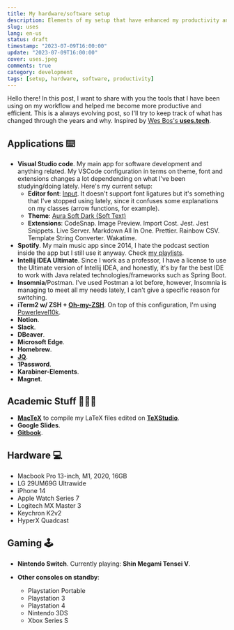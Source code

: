 ```yaml
---
title: My hardware/software setup
description: Elements of my setup that have enhanced my productivity and efficiency, from hardware to software.
slug: uses
lang: en-us
status: draft
timestamp: "2023-07-09T16:00:00"
update: "2023-07-09T16:00:00"
cover: uses.jpeg
comments: true
category: development
tags: [setup, hardware, software, productivity]
---
```



Hello there! In this post, I want to share with you the tools that I have been using on my workflow and helped me become more productive and efficient. This is a always evolving post, so I'll try to keep track of what has changed through the years and why. Inspired by [Wes Bos's **uses.tech**](https://uses.tech/).

## Applications ⌨️

- **Visual Studio code**. My main app for software development and anything related. My VSCode configuration in terms on theme, font and extensions changes a lot dependending on what I've been studying/doing lately. Here's my current setup:
  - **Editor font**: [Input](https://input.djr.com/download/). It doesn't support font ligatures but it's something that I've stopped using lately, since it confuses some explanations on my classes (arrow functions, for example).
  - **Theme**: [Aura Soft Dark (Soft Text)](https://marketplace.visualstudio.com/items?itemName=DaltonMenezes.aura-theme#:~:text=Open%20the%20Extensions%20sidebar%20in%20VS%20Code%20Search,Preferences%3A%20Color%20Theme%20and%20choose%20an%20Aura%20variant)
  - **Extensions**: CodeSnap. Image Preview. Import Cost. Jest. Jest Snippets. Live Server. Markdown All In One. Prettier. Rainbow CSV. Template String Converter. Wakatime.
- **Spotify**. My main music app since 2014, I hate the podcast section inside the app but I still use it anyway. Check [my playlists](https://open.spotify.com/user/diogodmoreira?si=ec78266e7ccf4268).
- **Intellij IDEA Ultimate**. Since I work as a professor, I have a license to use the Ultimate version of Intellij IDEA, and honestly, it's by far the best IDE to work with Java related technologies/frameworks such as Spring Boot.
- **Insomnia**/Postman. I've used Postman a lot before, however, Insomnia is managing to meet all my needs lately, I can't give a specific reason for switching.
- **iTerm2 w/ ZSH + [Oh-my-ZSH](https://ohmyz.sh/)**. On top of this configuration, I'm using [Powerlevel10k](https://github.com/romkatv/powerlevel10k).
- **Notion**.
- **Slack**.
- **DBeaver**.
- **Microsoft Edge**.
- **Homebrew**.
- [**JQ**](https://github.com/jqlang/jq).
- **1Password**.
- **Karabiner-Elements**.
- **Magnet**.

## Academic Stuff 👨🏻‍🏫

- [**MacTeX**](https://www.tug.org/mactex/) to compile my LaTeX files edited on [**TeXStudio**](https://www.texstudio.org/).
- **Google Slides**.
- [**Gitbook**](https://gitbook.io).

## Hardware 💻

- Macbook Pro 13-inch, M1, 2020, 16GB
- LG 29UM69G Ultrawide
- iPhone 14
- Apple Watch Series 7
- Logitech MX Master 3
- Keychron K2v2
- HyperX Quadcast

## Gaming 🕹️

- **Nintendo Switch**. Currently playing: **Shin Megami Tensei V**.

- **Other consoles on standby**:
  - Playstation Portable
  - Playstation 3
  - Playstation 4
  - Nintendo 3DS
  - Xbox Series S
